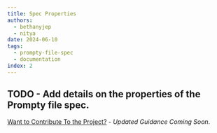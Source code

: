 ```yaml
---
title: Spec Properties
authors:
  - bethanyjep
  - nitya
date: 2024-06-10
tags:
  - prompty-file-spec
  - documentation
index: 2
---
```


TODO - Add details on the properties of the Prompty file spec.
---
[Want to Contribute To the Project?](/docs/contributing/) - _Updated Guidance Coming Soon_.
